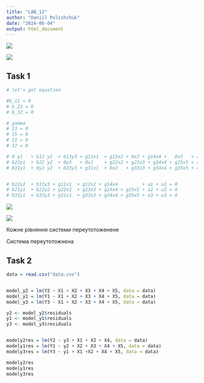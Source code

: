 ```yaml
---
title: "LAB_12"
author: "Daniil Polishchuk"
date: "2024-06-04"
output: html_document
---
```


![](images/Screenshot%202024-06-04%20193944.png)

![](images/Screenshot%202024-06-05%20083759.png)

## Task 1

```r
# let's get equation 

#b_11 = 0
# b_23 = 0
# b_32 = 0

# gamma 
# 13 = 0
# 15 = 0 
# 21 = 0 
# 32 = 0 

# 0 y1   + b12 y2  + b13y3 + g11x1  + g12x2 + 0x3 + g14x4 +   0x5   + a1 + u1 = 0 
# b21y1  + b22 y2  + 0y3   + 0x1    + g22x2 + g23x3 + g24x4 + g25x5 + a2 + u2 = 0
# b31y1  + 0y2 y2  + b33y3 + g31x1  + 0x2   + g33x3 + g34x4 + g35x5 + a3 + u3 = 0


# b12y2  + b13y3 + g11x1  + g12x2 + g14x4         + a1 + u1 = 0 
# b21y1  + b22y2 + g22x2  + g23x3 + g24x4 + g25x5 + a2 + u2 = 0
# b31y1  + b33y3 + g31x1  + g33x3 + g34x4 + g35x5 + a3 + u3 = 0

```

![](images/Screenshot%202024-06-03%20225340.png)

![](images/Screenshot%202024-06-05%20084624.png)

Кожне рівняння системи переутотоженене

Система переутотожнена

## Task 2

```r
data = read.csv("data.csv")


model_y2 = lm(Y2 ~ X1 + X2 + X3 + X4 + X5, data = data)
model_y1 = lm(Y1 ~ X1 + X2 + X3 + X4 + X5, data = data)
model_y3 = lm(Y3 ~ X1 + X2 + X3 + X4 + X5, data = data)

y2 <- model_y2$residuals
y1 <- model_y1$residuals
y3 <- model_y3$residuals


modely2res = lm(Y2 ~ y3 + X1 + X2 + X4, data = data)
modely1res = lm(Y1 ~ y2 + X2 + X3 + X4 + X5, data = data)
modely3res = lm(Y3 ~ y1 + X1 +X2 + X4 + X5, data = data)

modely2res
modely1res
modely3res
```

